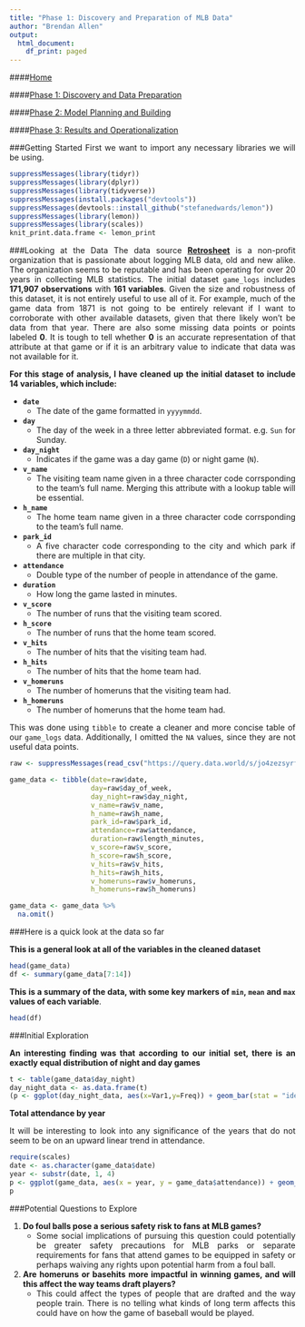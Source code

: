 ```yaml
---
title: "Phase 1: Discovery and Preparation of MLB Data"
author: "Brendan Allen"
output:
  html_document:
    df_print: paged
---
```


<style>
body {
text-align: justify}
</style>


####[Home](https://ballen2024.github.io/DataScience/index.html)

####[Phase 1: Discovery and Data Preparation](https://ballen2024.github.io/DataScience/deliverable1.html)

####[Phase 2: Model Planning and Building](https://ballen2024.github.io/DataScience/deliverable2.html)

####[Phase 3: Results and Operationalization](https://ballen2024.github.io/DataScience/deliverable3.html)

###Getting Started
First we want to import any necessary libraries we will be using. 

```r
suppressMessages(library(tidyr))
suppressMessages(library(dplyr))
suppressMessages(library(tidyverse))
suppressMessages(install.packages("devtools"))
suppressMessages(devtools::install_github("stefanedwards/lemon"))
suppressMessages(library(lemon))
suppressMessages(library(scales))
knit_print.data.frame <- lemon_print
```

###Looking at the Data
The data source [**Retrosheet**](https://www.retrosheet.org/) is a non-profit organization that is passionate about logging MLB data, old and new alike. The organization seems to be reputable and has been operating for over 20 years in collecting MLB statistics. The initial dataset `game_logs` includes **171,907 observations** with **161 variables**. Given the size and robustness of this dataset, it is not entirely useful to use all of it. For example, much of the game data from 1871 is not going to be entirely relevant if I want to corroborate with other available datasets, given that there likely won't be data from that year. There are also some missing data points or points labeled **0**. It is tough to tell whether **0** is an accurate representation of that attribute at that game or if it is an arbitrary value to indicate that data was not available for it.

**For this stage of analysis, I have cleaned up the initial dataset to include 14 variables, which include:**

* __`date`__
    + The date of the game formatted in `yyyymmdd`.
* __`day`__
    + The day of the week in a three letter abbreviated format. e.g. `Sun` for Sunday.
* __`day_night`__
    + Indicates if the game was a day game (`D`) or night game (`N`).
* __`v_name`__
    + The visiting team name given in a three character code corrsponding to the team's full name. Merging this attribute with a lookup table will be essential.
* __`h_name`__
    + The home team name given in a three character code corrsponding to the team's full name.
* __`park_id`__
    + A five character code corresponding to the city and which park if there are multiple in that city.
* __`attendance`__
    + Double type of the number of people in attendance of the game.
* __`duration`__
    + How long the game lasted in minutes.
* __`v_score`__
    + The number of runs that the visiting team scored.
* __`h_score`__
    + The number of runs that the home team scored.
* __`v_hits`__
    + The number of hits that the visiting team had.
* __`h_hits`__
    + The number of hits that the home team had.
* __`v_homeruns`__
    + The number of homeruns that the visiting team had.
* __`h_homeruns`__
    + The number of homeruns that the home team had.

This was done using `tibble` to create a cleaner and more concise table of our `game_logs` data. Additionally, I omitted the `NA` values, since they are not useful data points.
```r
raw <- suppressMessages(read_csv("https://query.data.world/s/jo4zezsyrfp3rnutrsmjk7nzw75npd"))

game_data <- tibble(date=raw$date, 
                    day=raw$day_of_week, 
                    day_night=raw$day_night, 
                    v_name=raw$v_name, 
                    h_name=raw$h_name,
                    park_id=raw$park_id,
                    attendance=raw$attendance,
                    duration=raw$length_minutes,
                    v_score=raw$v_score,
                    h_score=raw$h_score,
                    v_hits=raw$v_hits,
                    h_hits=raw$h_hits,
                    v_homeruns=raw$v_homeruns,
                    h_homeruns=raw$h_homeruns)

game_data <- game_data %>%
  na.omit()
```

###Here is a quick look at the data so far

**This is a general look at all of the variables in the cleaned dataset**
```r
head(game_data)
df <- summary(game_data[7:14])
```

**This is a summary of the data, with some key markers of `min`, `mean` and `max` values of each variable**.
```r
head(df)
```

###Initial Exploration

**An interesting finding was that according to our initial set, there is an exactly equal distribution of night and day games**

```r
t <- table(game_data$day_night)
day_night_data <- as.data.frame(t)
(p <- ggplot(day_night_data, aes(x=Var1,y=Freq)) + geom_bar(stat = "identity", fill="steelblue3") + geom_text(aes(label= paste("Count = ", day_night_data$Freq)), vjust=1.6, color="white", size=4) + labs(x = "Game Time (Day/Night)",y="Number of Games",title="Frequency of Day/Night Games from 1871-2016"))
```

**Total attendance by year**

It will be interesting to look into any significance of the years that do not seem to be on an upward linear trend in attendance.

```r
require(scales)
date <- as.character(game_data$date)
year <- substr(date, 1, 4)
p <- ggplot(game_data, aes(x = year, y = game_data$attendance)) + geom_bar(stat="identity", fill="steelblue3") + theme(axis.text.x = element_text(angle=45, hjust=1)) + labs(y="Total Attendance",x="Year") + scale_x_discrete(breaks =  seq(1871, 2016, 5)) + scale_y_continuous(labels = scales::comma)
p
```

###Potential Questions to Explore

1. __Do foul balls pose a serious safety risk to fans at MLB games?__
    + Some social implications of pursuing this question could potentially be greater safety precautions for MLB parks or separate requirements for fans that attend games to be equipped in safety or perhaps waiving any rights upon potential harm from a foul ball.

2. __Are homeruns or basehits more impactful in winning games, and will this affect the way teams draft players?__
    + This could affect the types of people that are drafted and the way people train. There is no telling what kinds of long term affects this could have on how the game of baseball would be played.
